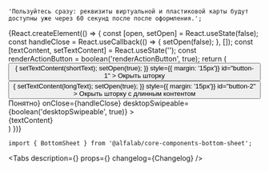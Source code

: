 

    'Пользуйтесь сразу: реквизиты виртуальной и пластиковой карты будут доступны уже через 60 секунд после после оформления.';


<Meta
    title='Компоненты'
    component={BottomSheet}
/>

<!-- Canvas -->

<Story name='BottomSheet'>
    {React.createElement(() => {
        const [open, setOpen] = React.useState(false);
        const handleClose = React.useCallback(() => {
            setOpen(false);
        }, []);
        const [textContent, setTextContent] = React.useState('');
        const renderActionButton = boolean('renderActionButton', true);
        return (
            <div>
                <Button
                    onClick={() => {
                        setTextContent(shortText);
                        setOpen(true);
                    }}
                    style={{ margin: '15px'}}
                    id="button-1"
                >
                    Окрыть шторку
                </Button>
                <Button
                    onClick={() => {
                        setTextContent(longText);
                        setOpen(true);
                    }}
                    style={{ margin: '15px'}}
                    id="button-2"
                >
                    Окрыть шторку с длинным контентом
                </Button>
                <BottomSheet
                    key={textContent}
                    open={open}
                    title={text('title', 'Альфа-Бизнес')}
                    actionButton={renderActionButton &&
                        <Button view="outlined" block={true} size="s" onClick={handleClose}>Понятно</Button>}
                    onClose={handleClose}
                    desktopSwipeable={boolean('desktopSwipeable', true)}
                >
                    <div style={{whiteSpace: 'pre-wrap'}}>
                        {textContent}
                    </div>
                </BottomSheet>
            </div>
        )
    })}
</Story>

<!-- Docs -->

<ComponentHeader
    name='BottomSheet'
    version={version}
    package={name}
    stage={2}
    design='https://www.figma.com/file/uGndMZufgvqxaNQTaNTEjG/B2B-Web-Components?node-id=16366%3A143'
/>

```tsx
import { BottomSheet } from '@alfalab/core-components-bottom-sheet';
```

<Tabs
    description={<Description />}
    props={<Props of={BottomSheet} />}
    changelog={Changelog}
/>
